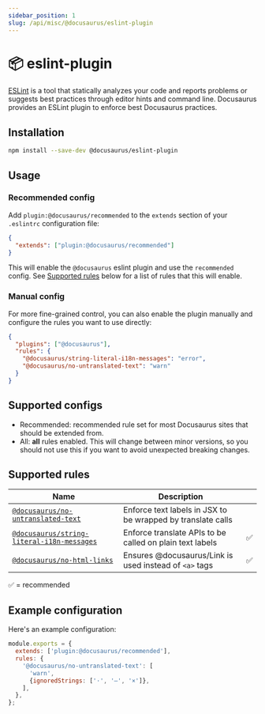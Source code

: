 ```yaml
---
sidebar_position: 1
slug: /api/misc/@docusaurus/eslint-plugin
---
```


# 📦 eslint-plugin

[ESLint](https://eslint.org/) is a tool that statically analyzes your code and reports problems or suggests best practices through editor hints and command line. Docusaurus provides an ESLint plugin to enforce best Docusaurus practices.

## Installation

```bash npm2yarn
npm install --save-dev @docusaurus/eslint-plugin
```

## Usage

### Recommended config

Add `plugin:@docusaurus/recommended` to the `extends` section of your `.eslintrc` configuration file:

```json title=".eslintrc"
{
  "extends": ["plugin:@docusaurus/recommended"]
}
```

This will enable the `@docusaurus` eslint plugin and use the `recommended` config. See [Supported rules](#supported-rules) below for a list of rules that this will enable.

### Manual config

For more fine-grained control, you can also enable the plugin manually and configure the rules you want to use directly:

```json title=".eslintrc"
{
  "plugins": ["@docusaurus"],
  "rules": {
    "@docusaurus/string-literal-i18n-messages": "error",
    "@docusaurus/no-untranslated-text": "warn"
  }
}
```

## Supported configs

- Recommended: recommended rule set for most Docusaurus sites that should be extended from.
- All: **all** rules enabled. This will change between minor versions, so you should not use this if you want to avoid unexpected breaking changes.

## Supported rules

| Name | Description |  |
| --- | --- | --- |
| [`@docusaurus/no-untranslated-text`](./no-untranslated-text.mdx) | Enforce text labels in JSX to be wrapped by translate calls |  |
| [`@docusaurus/string-literal-i18n-messages`](./string-literal-i18n-messages.mdx) | Enforce translate APIs to be called on plain text labels | ✅ |
| [`@docusaurus/no-html-links`](./no-html-links.mdx) | Ensures @docusaurus/Link is used instead of `<a>` tags | ✅ |

✅ = recommended

## Example configuration

Here's an example configuration:

```js title=".eslintrc.js"
module.exports = {
  extends: ['plugin:@docusaurus/recommended'],
  rules: {
    '@docusaurus/no-untranslated-text': [
      'warn',
      {ignoredStrings: ['·', '—', '×']},
    ],
  },
};
```
